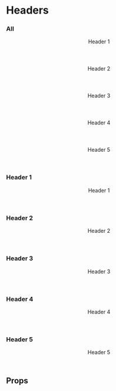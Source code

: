 
<Meta title="Core/Header" component={Header} />

# Headers

### All

<Story name="All">
  <Preview>
    <Header level={1}>Header 1</Header>
    <Header level={2}>Header 2</Header>
    <Header level={3}>Header 3</Header>
    <Header level={4}>Header 4</Header>
    <Header level={5}>Header 5</Header>
  </Preview>
</Story>

### Header 1

<Preview>
  <Story name="Header 1">
    <Header level={1}>Header 1</Header>
  </Story>
</Preview>

### Header 2

<Preview>
  <Story name="Header 2">
    <Header level={2}>Header 2</Header>
  </Story>
</Preview>

### Header 3

<Preview>
  <Story name="Header 3">
    <Header level={3}>Header 3</Header>
  </Story>
</Preview>

### Header 4

<Preview>
  <Story name="Header 4">
    <Header level={4}>Header 4</Header>
  </Story>
</Preview>

### Header 5

<Preview>
  <Story name="Header 5">
    <Header level={5}>Header 5</Header>
  </Story>
</Preview>

## Props

<Props of={Header} />
